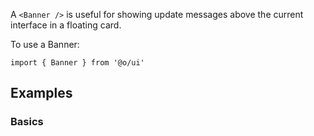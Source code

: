 A `<Banner />` is useful for showing update messages above the current interface in a floating card.

To use a Banner:

```tsx
import { Banner } from '@o/ui'
```

## Examples

### Basics

<Example id="Basic" />
